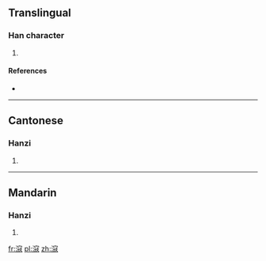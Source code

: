 ==Translingual==

===Han character===
{{Han char|rn=85|rad=水|as=11|sn=14|four=3311<sub>4</sub>|canj=水十一水 (EJME)}}

# {{defn|Han|sort=水11}}

====References====
* {{Han ref|kx=0648.281|dkj=18078|hdz=31730.020|uh=6EF1|ud=28401|bh=E26E|bd=57966}}

----

==Cantonese==

===Hanzi===
{{yue-hanzi|jyut=|y=[[kau3]]}}

# {{defn|Cantonese|sort=水11}}

----

==Mandarin==

===Hanzi===
{{cmn-hanzi|pin=[[kòu]] ([[kou4]])|wg=[[k'ou4|k'ou<sup>4</sup>]]}}

# {{defn|Mandarin|sort=水11}}

[[fr:滱]]
[[pl:滱]]
[[zh:滱]]